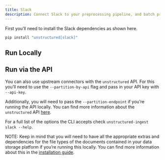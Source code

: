 ```yaml
---
title: Slack 
description: Connect Slack to your preprocessing pipeline, and batch process all your documents using `unstructured-ingest` to store structured outputs locally on your filesystem.
---
```


First you’ll need to install the Slack dependencies as shown here.

```bash
pip install "unstructured[slack]"

```


## Run Locally


<CodeGroup>

  <SlackSh />

  <SlackPy />

</CodeGroup>

## Run via the API

You can also use upstream connectors with the `unstructured` API. For this you’ll need to use the `--partition-by-api` flag and pass in your API key with `--api-key`.


<CodeGroup>

  <SlackAPISh />

  <SlackAPIPy />

</CodeGroup>

Additionally, you will need to pass the `--partition-endpoint` if you’re running the API locally. You can find more information about the `unstructured` API [here](https://github.com/Unstructured-IO/unstructured-api).

For a full list of the options the CLI accepts check `unstructured-ingest slack --help`.

NOTE: Keep in mind that you will need to have all the appropriate extras and dependencies for the file types of the documents contained in your data storage platform if you’re running this locally. You can find more information about this in the [installation guide](/open-source/installation/overview).